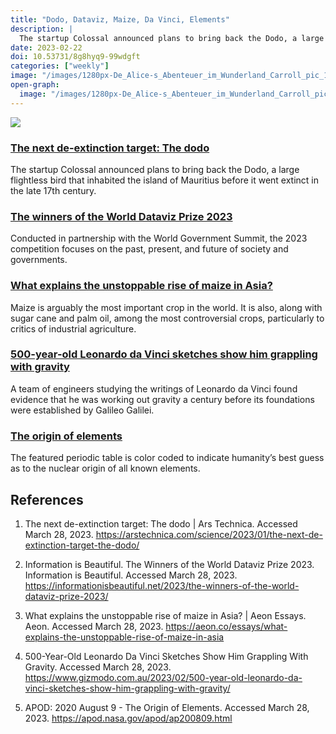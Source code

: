 ```yaml
---
title: "Dodo, Dataviz, Maize, Da Vinci, Elements"
description: |
  The startup Colossal announced plans to bring back the Dodo, a large flightless bird that inhabited the island of Mauritius before it went extinct in the late 17th century.
date: 2023-02-22
doi: 10.53731/8g8hyq9-99wdgft
categories: ["weekly"]
image: "/images/1280px-De_Alice-s_Abenteuer_im_Wunderland_Carroll_pic_10.jpg"
open-graph:
  image: "/images/1280px-De_Alice-s_Abenteuer_im_Wunderland_Carroll_pic_10.jpg"
---
```


![](/images/1280px-De_Alice-s_Abenteuer_im_Wunderland_Carroll_pic_10.jpg)

### [The next de-extinction target: The dodo](https://arstechnica.com/science/2023/01/the-next-de-extinction-target-the-dodo/)
The startup Colossal announced plans to bring back the Dodo, a large flightless bird that inhabited the island of Mauritius before it went extinct in the late 17th century.

### [The winners of the World Dataviz Prize 2023](https://informationisbeautiful.net/2023/the-winners-of-the-world-dataviz-prize-2023/)
Conducted in partnership with the World Government Summit, the 2023 competition focuses on the past, present, and future of society and governments.

### [What explains the unstoppable rise of maize in Asia?](https://aeon.co/essays/what-explains-the-unstoppable-rise-of-maize-in-asia)
Maize is arguably the most important crop in the world. It is also, along with sugar cane and palm oil, among the most controversial crops, particularly to critics of industrial agriculture.

### [500-year-old Leonardo da Vinci sketches show him grappling with gravity](https://www.gizmodo.com.au/2023/02/500-year-old-leonardo-da-vinci-sketches-show-him-grappling-with-gravity/)
A team of engineers studying the writings of Leonardo da Vinci found evidence that he was working out gravity a century before its foundations were established by Galileo Galilei.

### [The origin of elements](https://apod.nasa.gov/apod/ap200809.html)
The featured periodic table is color coded to indicate humanity's best guess as to the nuclear origin of all known elements.

## References

1. The next de-extinction target: The dodo | Ars Technica. Accessed March 28, 2023. <https://arstechnica.com/science/2023/01/the-next-de-extinction-target-the-dodo/>

1. Information is Beautiful. The Winners of the World Dataviz Prize 2023. Information is Beautiful. Accessed March 28, 2023. <https://informationisbeautiful.net/2023/the-winners-of-the-world-dataviz-prize-2023/>

1. What explains the unstoppable rise of maize in Asia? | Aeon Essays. Aeon. Accessed March 28, 2023. <https://aeon.co/essays/what-explains-the-unstoppable-rise-of-maize-in-asia>

1. 500-Year-Old Leonardo Da Vinci Sketches Show Him Grappling With Gravity. Accessed March 28, 2023. <https://www.gizmodo.com.au/2023/02/500-year-old-leonardo-da-vinci-sketches-show-him-grappling-with-gravity/>

1. APOD: 2020 August 9 - The Origin of Elements. Accessed March 28, 2023. <https://apod.nasa.gov/apod/ap200809.html>